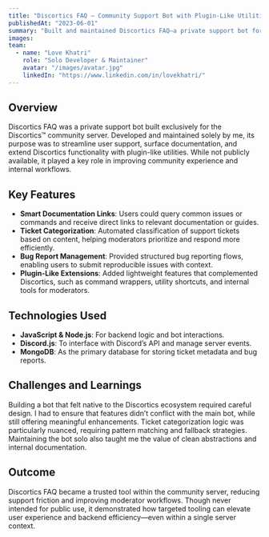 ```yaml
---
title: "Discortics FAQ — Community Support Bot with Plugin-Like Utilities"
publishedAt: "2023-06-01"
summary: "Built and maintained Discortics FAQ—a private support bot for the Discortics community server, offering tailored utilities, documentation links, and ticket enhancements."
images:
team:
  - name: "Love Khatri"
    role: "Solo Developer & Maintainer"
    avatar: "/images/avatar.jpg"
    linkedIn: "https://www.linkedin.com/in/lovekhatri/"
---
```


## Overview

Discortics FAQ was a private support bot built exclusively for the Discortics™ community server. Developed and maintained solely by me, its purpose was to streamline user support, surface documentation, and extend Discortics functionality with plugin-like utilities. While not publicly available, it played a key role in improving community experience and internal workflows.

## Key Features

- **Smart Documentation Links**: Users could query common issues or commands and receive direct links to relevant documentation or guides.
- **Ticket Categorization**: Automated classification of support tickets based on content, helping moderators prioritize and respond more efficiently.
- **Bug Report Management**: Provided structured bug reporting flows, enabling users to submit reproducible issues with context.
- **Plugin-Like Extensions**: Added lightweight features that complemented Discortics, such as command wrappers, utility shortcuts, and internal tools for moderators.

## Technologies Used

- **JavaScript & Node.js**: For backend logic and bot interactions.
- **Discord.js**: To interface with Discord’s API and manage server events.
- **MongoDB**: As the primary database for storing ticket metadata and bug reports.

## Challenges and Learnings

Building a bot that felt native to the Discortics ecosystem required careful design. I had to ensure that features didn’t conflict with the main bot, while still offering meaningful enhancements. Ticket categorization logic was particularly nuanced, requiring pattern matching and fallback strategies. Maintaining the bot solo also taught me the value of clean abstractions and internal documentation.

## Outcome

Discortics FAQ became a trusted tool within the community server, reducing support friction and improving moderator workflows. Though never intended for public use, it demonstrated how targeted tooling can elevate user experience and backend efficiency—even within a single server context.
